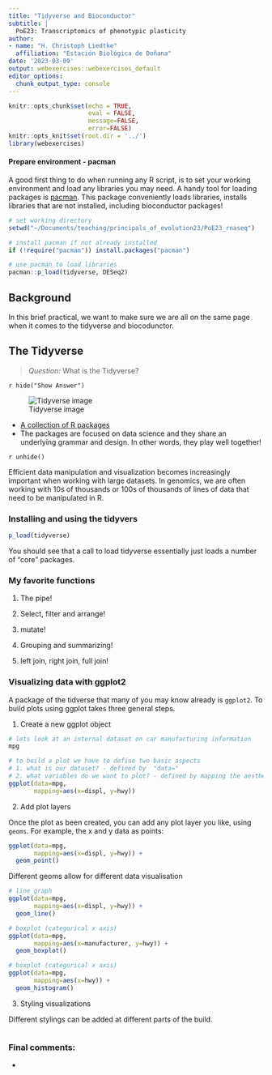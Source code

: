 ```yaml
---
title: "Tidyverse and Bioconductor"
subtitle: | 
  PoE23: Transcriptomics of phenotypic plasticity 
author:
- name: "H. Christoph Liedtke"
  affiliation: "Estación Biológica de Doñana"
date: '2023-03-09'
output: webexercises::webexercises_default
editor_options: 
  chunk_output_type: console
---
```



```r
knitr::opts_chunk$set(echo = TRUE,
                      eval = FALSE,
                      message=FALSE,
                      error=FALSE)
knitr::opts_knit$set(root.dir = '../')
library(webexercises)
```


#### Prepare environment - pacman

A good first thing to do when running any R script, is to set your working environment and load any libraries you may need. A handy tool for loading packages is [pacman](http://trinker.github.io/pacman_dev/). This package conveniently loads libraries, installs libraries that are not installed, including bioconductor packages!

```r
# set working directory
setwd("~/Documents/teaching/principals_of_evolution23/PoE23_rnaseq")

# install pacman if not already installed
if (!require("pacman")) install.packages("pacman")

# use pacman to load libraries
pacman::p_load(tidyverse, DESeq2)
```


## Background

In this brief practical, we want to make sure we are all on the same page when it comes to the tidyverse and biocodunctor.

## The Tidyverse

> _Question:_ What is the Tidyverse? 
 
 `r hide("Show Answer")`
 
 ![Tidyverse image](./assets/img/tidyverse.png)
 
 * [A collection of R packages](https://www.tidyverse.org/)
 * The packages are focused on data science and they share an underlying grammar and design. In other words, they play well together!

`r unhide()`

Efficient data manipulation and visualization becomes increasingly important when working with large datasets. In genomics, we are often working with 10s of thousands or 100s of thousands of lines of data that need to be manipulated in R.   

### Installing and using the tidyvers

```r
p_load(tidyverse)
```

You should see that a call to load tidyverse essentially just loads a number of "core" packages. 

### My favorite functions

1. The pipe! 

2. Select, filter and arrange!

3. mutate!

4. Grouping and summarizing!

5. left join, right join, full join!
 

### Visualizing data with ggplot2

A package of the tidverse that many of you may know already is `ggplot2`.  To build plots using ggplot takes three general steps.

1. Create a new ggplot object

```r
# lets look at an internal dataset on car manufacturing information
mpg

# to build a plot we have to define two basic aspects
# 1. what is our dataset? - defined by  "data="
# 2. what variables do we want to plot? - defined by mapping the aesthetics, or "mapping=aes()"
ggplot(data=mpg,
       mapping=aes(x=displ, y=hwy))
```

2. Add plot layers

Once the plot as been created, you can add any plot layer you like, using `geoms`. For example, the x and y data as points:

```r
ggplot(data=mpg,
       mapping=aes(x=displ, y=hwy)) +
  geom_point()
```

Different geoms allow for different data visualisation

```r
# line graph
ggplot(data=mpg,
       mapping=aes(x=displ, y=hwy)) +
  geom_line()

# boxplot (categorical x axis)
ggplot(data=mpg,
       mapping=aes(x=manufacturer, y=hwy)) +
  geom_boxplot()

# boxplot (categorical x axis)
ggplot(data=mpg,
       mapping=aes(x=hwy)) +
  geom_histogram()
```


3. Styling visualizations

Different stylings can be added at different parts of the build. 

```r

```





### Final comments:

* 

